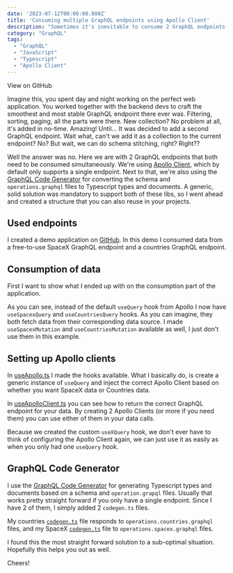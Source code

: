 ```yaml
---
date: '2023-07-12T00:00:00.000Z'
title: 'Consuming multiple GraphQL endpoints using Apollo Client'
description: "Sometimes it's inevitable to consume 2 GraphQL endpoints in a single application, here's how to do that"
category: "GraphQL"
tags:
  - "GraphQL"
  - "JavaScript"
  - "Typescript"
  - "Apollo Client"
---
```


<GithubButton to="https://github.com/marcveens/multiple-graphql-endpoints">View on GitHub</GithubButton>

Imagine this, you spent day and night working on the perfect web application. You worked together with the backend devs to craft the smoothest and most stable GraphQL endpoint there ever was. Filtering, sorting, paging, all the parts were there. New collection? No problem at all, it's added in no-time. Amazing! Until... It was decided to add a second GraphQL endpoint. Wait what, can't we add it as a collection to the current endpoint? No? But wait, we can do schema stitching, right? Right??

Well the answer was no. Here we are with 2 GraphQL endpoints that both need to be consumed simultaneously. We're using [Apollo Client](https://www.apollographql.com/docs/react/), which by default only supports a single endpoint. Next to that, we're also using the [GraphQL Code Generator](https://the-guild.dev/graphql/codegen) for converting the schema and `operations.graphql` files to Typescript types and documents. A generic, solid solution was mandatory to support both of these libs, so I went ahead and created a structure that you can also reuse in your projects. 

## Used endpoints
I created a demo application on <a href="https://github.com/marcveens/multiple-graphql-endpoints" target="_blank" rel="noopener noreferrer">GitHub</a>. In this demo I consumed data from a free-to-use SpaceX GraphQL endpoint and a countries GraphQL endpoint.

## Consumption of data
First I want to show what I ended up with on the consumption part of the application. 

<GithubEmbed owner="marcveens" repo="multiple-graphql-endpoints" file="src/components/HelloWorld.tsx" startLine={6} endLine={20} />

As you can see, instead of the default `useQuery` hook from Apollo I now have `useSpacexQuery` and `useCountriesQuery` hooks. As you can imagine, they both fetch data from their corresponding data source. I made `useSpacexMutation` and `useCountriesMutation` available as well, I just don't use them in this example.

## Setting up Apollo clients

In <a href="https://github.com/marcveens/multiple-graphql-endpoints/blob/main/src/apollo/useApollo.ts" target="_blank" rel="noopener noreferrer">useApollo.ts</a> I made the hooks available. What I basically do, is create a generic instance of `useQuery` and inject the correct Apollo Client based on whether you want SpaceX data or Countries data.

<GithubEmbed owner="marcveens" repo="multiple-graphql-endpoints" file="src/apollo/useApollo.ts" startLine={16} endLine={29} />

<GithubEmbed owner="marcveens" repo="multiple-graphql-endpoints" file="src/apollo/useApollo.ts" startLine={46} endLine={47} />

In <a href="https://github.com/marcveens/multiple-graphql-endpoints/blob/main/src/apollo/useApolloClient.ts" target="_blank" rel="noopener noreferrer">useApolloClient.ts</a> you can see how to return the correct GraphQL endpoint for your data. By creating 2 Apollo Clients (or more if you need them) you can use either of them in your data calls. 

Because we created the custom `useXQuery` hook, we don't ever have to think of configuring the Apollo Client again, we can just use it as easily as when you only had one `useQuery` hook. 

## GraphQL Code Generator
I use the [GraphQL Code Generator](https://the-guild.dev/graphql/codegen) for generating Typescript types and documents based on a schema and `operation.grapql` files. Usually that works pretty straight forward if you only have a single endpoint. Since I have 2 of them, I simply added 2 `codegen.ts` files. 

My countries [`codegen.ts`](https://github.com/marcveens/multiple-graphql-endpoints/blob/main/src/libs/graphql/countries/codegen.ts) file responds to `operations.countries.graphql` files, and my SpaceX [`codegen.ts`](https://github.com/marcveens/multiple-graphql-endpoints/blob/main/src/libs/graphql/spacex/codegen.ts) file to `operations.spacex.graphql` files.

I found this the most straight forward solution to a sub-optimal situation. Hopefully this helps you out as well.

Cheers!